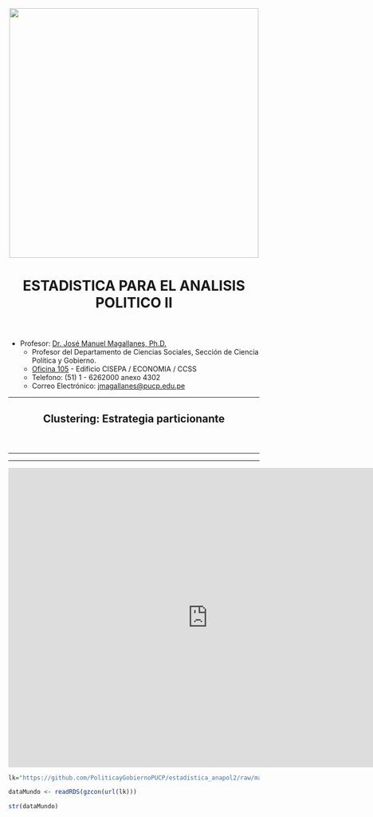 <center><img src="https://github.com/PoliticayGobiernoPUCP/estadistica_anapol2/raw/master/PICS/LOGO_PUCP.png" width="500"></center>

<center> <header><h1>ESTADISTICA PARA EL ANALISIS POLITICO II</h1>  </header></center>

* Profesor:  <a href="http://www.pucp.edu.pe/profesor/jose-manuel-magallanes/" target="_blank">Dr. José Manuel Magallanes, Ph.D.</a> <br>
    - Profesor del Departamento de Ciencias Sociales, Sección de Ciencia Política y Gobierno.
    - [Oficina 105](https://goo.gl/maps/xuGeG6o9di1i1y5m6) - Edificio CISEPA / ECONOMIA / CCSS
    - Telefono: (51) 1 - 6262000 anexo 4302
    - Correo Electrónico: [jmagallanes@pucp.edu.pe](mailto:jmagallanes@pucp.edu.pe)
    

____

<center> <header><h2>Clustering: Estrategia particionante</h2>  </header></center>
____

<a id='beginning'></a>

____


<iframe width="800" height="600" src="https://www.youtube.com/embed/GApaAnGx3Fw" frameborder="0" allow="accelerometer; autoplay; encrypted-media; gyroscope; picture-in-picture" allowfullscreen></iframe>


```r
lk="https://github.com/PoliticayGobiernoPUCP/estadistica_anapol2/raw/master/DATA/finaldemohappyurbanco2.rds"

dataMundo <- readRDS(gzcon(url(lk)))
```

```r
str(dataMundo)
```

